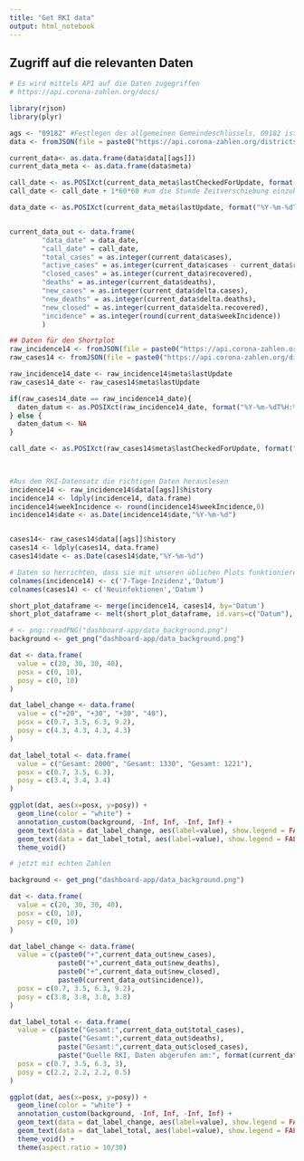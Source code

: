 ```yaml
---
title: "Get RKI data"
output: html_notebook
---
```


## Zugriff auf die relevanten Daten

```r
# Es wird mittels API auf die Daten zugegriffen
# https://api.corona-zahlen.org/docs/

library(rjson)
library(plyr)

ags <- "09182" #Festlegen des allgemeinen Gemeindeschlüssels, 09182 ist Miesbach
data <- fromJSON(file = paste0("https://api.corona-zahlen.org/districts/", ags))

current_data<- as.data.frame(data$data[[ags]])
current_data_meta <- as.data.frame(data$meta)

call_date <- as.POSIXct(current_data_meta$lastCheckedForUpdate, format("%Y-%m-%dT%H:%M:%S"), tz ="UTC")
call_date <- call_date + 1*60*60 #um die Stunde Zeitverschiebung einzubeziehen

data_date <- as.POSIXct(current_data_meta$lastUpdate, format("%Y-%m-%dT%H:%M:%S"), tz ="UTC")


current_data_out <- data.frame(
		"data_date" = data_date,
		"call_date" = call_date,
		"total_cases" = as.integer(current_data$cases),
		"active_cases" = as.integer(current_data$cases - current_data$recovered - current_data$deaths),
		"closed_cases" = as.integer(current_data$recovered),
		"deaths" = as.integer(current_data$deaths),
		"new_cases" = as.integer(current_data$delta.cases),
		"new_deaths" = as.integer(current_data$delta.deaths),
		"new_closed" = as.integer(current_data$delta.recovered),
		"incidence" = as.integer(round(current_data$weekIncidence))
		)
```


```r
## Daten für den Shortplot
raw_incidence14 <- fromJSON(file = paste0("https://api.corona-zahlen.org/districts/", ags, "/history/incidence/14"), method='C')
raw_cases14 <- fromJSON(file = paste0("https://api.corona-zahlen.org/districts/", ags, "/history/cases/14"), method='C')

raw_incidence14_date <- raw_incidence14$meta$lastUpdate
raw_cases14_date <- raw_cases14$meta$lastUpdate

if(raw_cases14_date == raw_incidence14_date){
  daten_datum <- as.POSIXct(raw_incidence14_date, format("%Y-%m-%dT%H:%M:%S"), tz ="UTC")
} else {
  daten_datum <- NA
}

call_date <- as.POSIXct(raw_cases14$meta$lastCheckedForUpdate, format("%Y-%m-%dT%H:%M:%S"), tz ="UTC")
  


#Aus dem RKI-Datensatz die richtigen Daten herauslesen
incidence14 <- raw_incidence14$data[[ags]]$history
incidence14 <- ldply(incidence14, data.frame)
incidence14$weekIncidence <- round(incidence14$weekIncidence,0)
incidence14$date <- as.Date(incidence14$date,"%Y-%m-%d")


cases14<- raw_cases14$data[[ags]]$history
cases14 <- ldply(cases14, data.frame)
cases14$date <- as.Date(cases14$date,"%Y-%m-%d")

# Daten so herrichten, dass sie mit unseren üblichen Plots funktionieren
colnames(incidence14) <- c('7-Tage-Inzidenz','Datum')
colnames(cases14) <- c('Neuinfektionen','Datum')

short_plot_dataframe <- merge(incidence14, cases14, by='Datum')
short_plot_dataframe <- melt(short_plot_dataframe, id.vars=c("Datum"), na.rm = TRUE)

```


```r
# <- png::readPNG("dashboard-app/data_background.png")
background <- get_png("dashboard-app/data_background.png")

dat <- data.frame(
  value = c(20, 30, 30, 40),
  posx = c(0, 10),
  posy = c(0, 10)
)

dat_label_change <- data.frame(
  value = c("+20", "+30", "+30", "40"),
  posx = c(0.7, 3.5, 6.3, 9.2),
  posy = c(4.3, 4.3, 4.3, 4.3)
)

dat_label_total <- data.frame(
  value = c("Gesamt: 2000", "Gesamt: 1330", "Gesamt: 1221"),
  posx = c(0.7, 3.5, 6.3),
  posy = c(3.4, 3.4, 3.4)
)

ggplot(dat, aes(x=posx, y=posy)) +
  geom_line(color = "white") +
  annotation_custom(background, -Inf, Inf, -Inf, Inf) +
  geom_text(data = dat_label_change, aes(label=value), show.legend = FALSE, size=8) +
  geom_text(data = dat_label_total, aes(label=value), show.legend = FALSE, size=4) +
  theme_void()

```

```r

# jetzt mit echten Zahlen

background <- get_png("dashboard-app/data_background.png")

dat <- data.frame(
  value = c(20, 30, 30, 40),
  posx = c(0, 10),
  posy = c(0, 10)
)

dat_label_change <- data.frame(
  value = c(paste0("+",current_data_out$new_cases), 
            paste0("+",current_data_out$new_deaths), 
            paste0("+",current_data_out$new_closed), 
            paste0(current_data_out$incidence)),
  posx = c(0.7, 3.5, 6.3, 9.2),
  posy = c(3.8, 3.8, 3.8, 3.8)
)

dat_label_total <- data.frame(
  value = c(paste("Gesamt:",current_data_out$total_cases),
            paste("Gesamt:",current_data_out$deaths),
            paste("Gesamt:",current_data_out$closed_cases),
            paste("Quelle RKI, Daten abgerufen am:", format(current_data_out$call_date, "%d.%m.%Y um %H:%M Uhr"))),
  posx = c(0.7, 3.5, 6.3, 3),
  posy = c(2.2, 2.2, 2.2, 0.5)
)

ggplot(dat, aes(x=posx, y=posy)) +
  geom_line(color = "white") +
  annotation_custom(background, -Inf, Inf, -Inf, Inf) +
  geom_text(data = dat_label_change, aes(label=value), show.legend = FALSE, size=10) +
  geom_text(data = dat_label_total, aes(label=value), show.legend = FALSE, size=6) +
  theme_void() +
  theme(aspect.ratio = 10/30)
```

